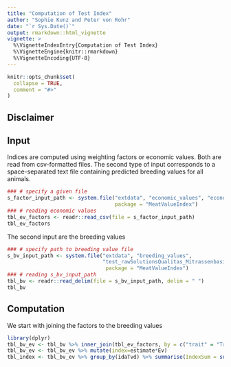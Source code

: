 ```yaml
---
title: "Computation of Test Index"
author: "Sophie Kunz and Peter von Rohr"
date: "`r Sys.Date()`"
output: rmarkdown::html_vignette
vignette: >
  %\VignetteIndexEntry{Computation of Test Index}
  %\VignetteEngine{knitr::rmarkdown}
  %\VignetteEncoding{UTF-8}
---
```


```r
knitr::opts_chunk$set(
  collapse = TRUE,
  comment = "#>"
)
```


## Disclaimer


## Input
Indices are computed using weighting factors or economic values. Both are read from csv-formatted files. The second type of input corresponds to a space-separated text file containing predicted breeding values for all animals.


```r
### # specify a given file
s_factor_input_path <- system.file("extdata", "economic_values", "economic_value_relative.csv",
                                   package = "MeatValueIndex")
### # reading economic values
tbl_ev_factors <- readr::read_csv(file = s_factor_input_path)
tbl_ev_factors
```

The second input are the breeding values

```r
### # specify path to breeding value file
s_bv_input_path <- system.file("extdata", "breeding_values", 
                               "test_rawSolutionsQualitas_Mitrassenbasis.txtpubUpdated",
                                package = "MeatValueIndex")
### # reading s_bv_input_path
tbl_bv <- readr::read_delim(file = s_bv_input_path, delim = " ")
tbl_bv

```


## Computation
We start with joining the factors to the breeding values
 
```r
library(dplyr)
tbl_bv_ev <- tbl_bv %>% inner_join(tbl_ev_factors, by = c("trait" = "Trait", "breed" = "Breed")) %>% select(-c(pubCode,base))
tbl_bv_ev <- tbl_bv_ev %>% mutate(index=estimate*Ev)
tbl_index <- tbl_bv_ev %>% group_by(idaTvd) %>% summarise(IndexSum = sum(index))

```

